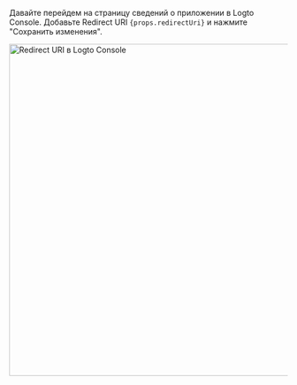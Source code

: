 Давайте перейдем на страницу сведений о приложении в Logto Console. Добавьте Redirect URI <code>{props.redirectUri}</code> и нажмите "Сохранить изменения".

<img alt="Redirect URI в Logto Console" src={props.figureSrc} width="600px" />
